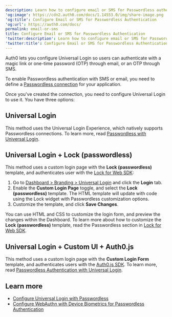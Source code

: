 ```yaml
---
description: Learn how to configure email or SMS for Passwordless authentication.
'og:image': https://cdn2.auth0.com/docs/1.14553.0/img/share-image.png
'og:title': Configure Email or SMS for Passwordless Authentication
'og:url': https://auth0.com/docs/
permalink: email-or-sms
title: Configure Email or SMS for Passwordless Authentication
'twitter:description': Learn how to configure email or SMS for Passwordless authentication.
'twitter:title': Configure Email or SMS for Passwordless Authentication
---
```

Auth0 lets you configure <Tooltip tip="Universal Login: Your application redirects to Universal Login, hosted on Auth0's Authorization Server, to verify a user's identity." cta="View Glossary" href="/docs/glossary?term=Universal+Login">Universal Login</Tooltip> so users can authenticate with a magic link or one-time password (OTP) through email, or an OTP through SMS.

To enable <Tooltip tip="Passwordless: Form of authentication that does not rely on a password as the first factor." cta="View Glossary" href="/docs/glossary?term=Passwordless">Passwordless</Tooltip> authentication with SMS or email, you need to define a [Passwordless connection](/docs/authenticate/passwordless) for your application.

Once you've created the connection, you need to configure Universal Login to use it. You have three options:

## Universal Login

This method uses the Universal Login Experience, which natively supports Passwordless connections. To learn more, read [Passwordless with Universal Login](/docs/authenticate/passwordless/passwordless-with-universal-login).

## Universal Login + Lock (passwordless)

This method uses a custom login page with the **Lock (passwordless)** template, and authenticates user with the [Lock for Web SDK](/docs/libraries/lock):

1. Go to [Dashboard > Branding > Universal Login](https://manage.auth0.com/#/login_settings) and click the **Login** tab.
2. Enable the **Custom Login Page** toggle, and select the **Lock (passwordless)** template. The HTML template will update with code using the Lock widget with Passwordless customization options.
3. Customize the template, and click **Save Changes**.

You can use HTML and CSS to customize the login form, and preview the changes within the Dashboard. To learn more about how to customize the **Lock (passwordless)** template, read the Passwordless section in [Lock for Web SDK](/docs/libraries/lock).

## Universal Login + Custom UI + Auth0.js

This method uses a custom login page with the **Custom Login Form** template, and authenticates users with the [Auth0.js SDK](/docs/libraries/auth0js). To learn more, read [Passwordless Authentication with Universal Login](/docs/authenticate/passwordless/implement-login/universal-login).

## Learn more

* [Configure Universal Login with Passwordless](/docs/authenticate/login/auth0-universal-login/passwordless-login)
* [Configure WebAuthn with Device Biometrics for Passwordless Authentication](/docs/authenticate/login/auth0-universal-login/passwordless-login/webauthn-device-biometrics)